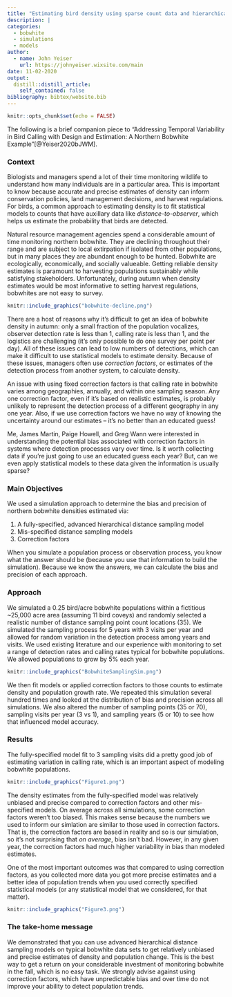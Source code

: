 ```yaml
---
title: "Estimating bird density using sparse count data and hierarchical models"
description: |
categories:
  - bobwhite
  - simulations
  - models
author:
  - name: John Yeiser
    url: https://johnyeiser.wixsite.com/main
date: 11-02-2020
output:
  distill::distill_article:
    self_contained: false
bibliography: bibtex/website.bib
---
```


```r
knitr::opts_chunk$set(echo = FALSE)
```
The following is a brief companion piece to "Addressing Temporal Variability in Bird Calling with Design and Estimation: A Northern Bobwhite Example"[@Yeiser2020bJWM].

### Context

Biologists and managers spend a lot of their time monitoring wildlife to understand how many individuals are in a particular area. This is important to know because accurate and precise estimates of density can inform conservation policies, land management decisions, and harvest regulations. For birds, a common approach to estimating density is to fit statistical models to counts that have auxillary data like *distance-to-observer*, which helps us estimate the probability that birds are detected.

Natural resource management agencies spend a considerable amount of time monitoring northern bobwhite. They are declining throughout their range and are subject to local extirpation if isolated from other populations, but in many places they are abundant enough to be hunted. Bobwhite are ecologically, economically, and socially valueable. Getting reliable density estimates is paramount to harvesting populations sustainably while satisfying stakeholders. Unfortunately, during autumn when density estimates would be most informative to setting harvest regulations, bobwhites are not easy to survey. 

```r
knitr::include_graphics("bobwhite-decline.png")
```

There are a host of reasons why it's difficult to get an idea of bobwhite density in autumn: only a small fraction of the population vocalizes, observer detection rate is less than 1, calling rate is less than 1, and the logistics are challenging (it's only possible to do one survey per point per day). All of these issues can lead to low numbers of detections, which can make it difficult to use statistical models to estimate density. Because of these issues, managers often use *correction factors*, or estimates of the detection process from another system, to calculate density. 

An issue with using fixed correction factors is that calling rate in bobwhite varies among geographies, annually, and within one sampling season. Any  one correction factor, even if it's based on realistic estimates, is probably unlikely to represent the detection process of a different geography in any one year. Also, if we use correction factors we have no way of knowing the uncertainty around our estimates -- it's no better than an educated guess!

Me, James Martin, Paige Howell, and Greg Wann were interested in understanding the potential bias associated with correction factors in systems where detection processes vary over time. Is it worth collecting data if you're just going to use an educated guess each year? But, can we even apply statistical models to these data given the information is usually sparse?

### Main Objectives

We used a simulation approach to determine the bias and precision of northern bobwhite densities estimated via:

1. A fully-specified, advanced hierarchical distance sampling model
2. Mis-specified distance sampling models
3. Correction factors

When you simulate a population process or observation process, you know what the answer should be (because you use that information to build the simulation). Because we know the answers, we can calculate the bias and precision of each approach. 

### Approach

We simulated a 0.25 bird/acre bobwhite populations within a fictitious ~25,000 acre area (assuming 11 bird coveys) and randomly selected a realistic number of distance sampling point count locations (35). We simulated the sampling process for 5 years with 3 visits per year and allowed for random variation in the detection process among years and visits. We used existing literature and our experience with monitoring to set a range of detection rates and calling rates typical for bobwhite populations. We allowed populations to grow by 5% each year. 


```r
knitr::include_graphics("BobwhiteSamplingSim.png")
```


We then fit models or applied correction factors to those counts to estimate density and population growth rate. We repeated this simulation several hundred times and looked at the distribution of bias and precision across all simulations. We also altered the number of sampling points (35 or 70), sampling visits per year (3 vs 1), and sampling years (5 or 10) to see how that influenced model accuracy. 

### Results

The fully-specified model fit to 3 sampling visits did a pretty good job of estimating variation in calling rate, which is an important aspect of modeling bobwhite populations. 

```r
knitr::include_graphics("Figure1.png")
```

The density estimates from the fully-specified model was relatively unbiased and precise compared to correction factors and other mis-specified models. On average across all simulations, some correction factors weren't too biased. This makes sense because the numbers we used to inform our simlation are similar to those used in correction factors. That is, the correction factors are based in reality and so is our simulation, so it's not surprising that *on average*, bias isn't bad. However, in any given year, the correction factors had much higher variability in bias than modeled estimates. 

One of the most important outcomes was that compared to using correction factors, as you collected more data you got more precise estimates and a better idea of population trends when you used correctly specified statistical models (or any statistical model that we considered, for that matter). 

```r
knitr::include_graphics("Figure3.png")
```

### The take-home message

We demonstrated that you can use advanced hierarchical distance sampling models on typical bobwhite data sets to get relatively unbiased and precise estimates of density and population change. This is the best way to get a return on your considerable investment of monitoring bobwhite in the fall, which is no easy task. We strongly advise against using correction factors, which have unpredictable bias and over time do not improve your ability to detect population trends.



